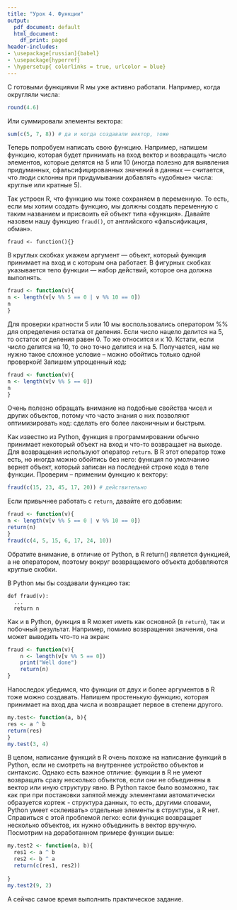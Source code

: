 ```yaml
---
title: "Урок 4. Функции"
output:
  pdf_document: default
  html_document:
    df_print: paged
header-includes:
- \usepackage[russian]{babel}
- \usepackage{hyperref}
- \hypersetup{ colorlinks = true, urlcolor = blue}
---
```


С готовыми функциями R мы уже активно  работали. Например, когда округляли числа:

```r
round(4.6)
```

Или суммировали элементы вектора:

```r
sum(c(5, 7, 8)) # да и когда создавали вектор, тоже
```

Теперь попробуем написать свою функцию. Например, напишем функцию, которая будет принимать на вход вектор и возвращать число элементов, которые делятся на 5 или 10 (иногда полезно для выявления придуманных, сфальсифицированных значений в данных  — считается, что люди склонны при придумывании добавлять «удобные» числа: круглые или кратные 5).

Так устроен R, что функцию мы тоже сохраняем в переменную. То есть, если мы хотим создать функцию, мы должны создать переменную с таким названием и присвоить ей объект типа «функция». Давайте назовем нашу функцию `fraud()`, от английского «фальсификация, обман».

```
fraud <- function(){}
```
В круглых скобках укажем аргумент  — объект, который функция принимает на вход и с которым она работает. В фигурных скобках указывается тело функции — набор действий, которое она должна выполнять.

```r
fraud <- function(v){
n <- length(v[v %% 5 == 0 | v %% 10 == 0])
n
}
```

Для проверки кратности 5 или 10 мы воспользовались оператором %% для определения остатка от деления. Если число нацело делится на 5, то остаток от деления равен 0. То же относится и к 10. Кстати, если число делится на 10, то оно точно делится и на 5. Получается, нам не нужно такое сложное условие – можно обойтись только одной проверкой! Запишем упрощенный код:

```r
fraud <- function(v){
n <- length(v[v %% 5 == 0])
n
}
```

Очень полезно обращать внимание на подобные свойства чисел и других объектов, потому что часто знания о них позволяют оптимизировать код: сделать его более лаконичным и быстрым. 

Как известно из Python, функция в программировании обычно принимает некоторый объект на вход и что-то возвращает на выходе. Для возвращения используют оператор `return`. В R этот оператор тоже есть, но иногда можно обойтись без него: функция по умолчанию вернет объект, который записан на последней строке кода в теле функции. Проверим – применим функцию к вектору:

```r
fraud(c(15, 23, 45, 17, 20)) # действительно
```  

Если привычнее работать с `return`, давайте его добавим:

```r
fraud <- function(v){
n <- length(v[v %% 5 == 0 | v %% 10 == 0])
return(n)
}
fraud(c(4, 5, 15, 6, 17, 24, 10))
```

Обратите внимание, в отличие от Python, в R return() является функцией, а не оператором, поэтому вокруг возвращаемого объекта добавляются круглые скобки.

В Python мы бы создавали функцию так:

```
def fraud(v):
  ...
  return n
```

Как и в Python, функция в R может иметь как основной (в `return`), так и побочный результат. Например, помимо возвращения значения, она может выводить что-то на экран:

```r
fraud <- function(v){
    n <- length(v[v %% 5 == 0])
    print("Well done")
    return(n)
}
```

Напоследок убедимся, что функции от двух и более аргументов в R тоже можно создавать. Напишем простенькую функцию, которая принимает на вход два числа и возвращает первое в степени другого.

```r
my.test<- function(a, b){
res <- a ^ b
return(res)
}
my.test(3, 4)
```

В целом, написание функций в R очень похоже на написание функций в Python, если не смотреть на внутреннее устройство объектов и синтаксис. Однако есть важное отличие: функции в R не умеют возвращать сразу несколько объектов, если они не объединены в вектор или иную структуру явно. В Python такое было возможно, так как при при постановки запятой между элементами автоматически образуется кортеж - структура данных, то есть, другими словами, Python умеет «склеивать» отдельные элементы в структуры, а R нет. Справиться с этой проблемой легко: если функция возвращает несколько объектов, их нужно объединить в вектор вручную. Посмотрим на доработанном примере функции выше:

```r
my.test2 <- function(a, b){
  res1 <- a ^ b
  res2 <- b ^ a
  return(c(res1, res2))
  
}
my.test2(9, 2)
```

А сейчас самое время выполнить практическое задание.
